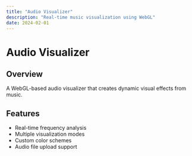 ```yaml
---
title: "Audio Visualizer"
description: "Real-time music visualization using WebGL"
date: 2024-02-01
---
```


# Audio Visualizer

## Overview

A WebGL-based audio visualizer that creates dynamic visual effects from music.

## Features

- Real-time frequency analysis
- Multiple visualization modes
- Custom color schemes
- Audio file upload support
